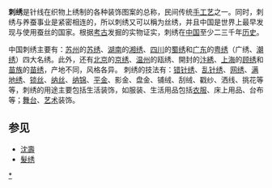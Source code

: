 {{Redirect2|繡|金属氧化反应|生銹}}
'''刺绣'''是针线在织物上绣制的各种装饰图案的总称，民间传统[[手工艺|手工艺]]之一。同时，刺绣与养蚕事业是紧密相连的，所以刺绣又可以稱为丝绣，并且中国是世界上最早发现与使用蚕丝的国家。根据[[考古|考古]]发掘的实物证实，刺绣在[[中国|中国]]至少二三千年[[历史|历史]]。

中国刺绣主要有：[[苏州|苏州]]的[[苏绣|苏绣]]、[[湖南|湖南]]的[[湘绣|湘绣]]、[[四川|四川]]的[[蜀绣|蜀绣]]和[[广东|广东]]的[[粤绣|粤绣]]（广绣、[[潮绣|潮绣]]）四大名绣。此外，还有[[北京|北京]]的[[京绣|京绣]]、[[温州|温州]]的瓯绣、開封的[[汴綉|汴綉]]、[[上海|上海]]的[[顾绣|顾绣]]和[[苗族|苗族]]的[[苗绣|苗绣]]，产地不同，风格各异。
{{Gallery
|title=古今刺绣作品
|width=160
|height=170
|lines=4
|align=center
|File:绣花流苏罩衣.jpg|[[广州博物馆|广州博物馆]]馆藏[[绣花|绣花]]流苏罩衣
|File:St Laurentius-olv mantel.jpg|荷兰的金线刺绣
|File:The embroidery of the festival car of the festival of Tochigi,tochigi-city,japan.JPG|龍頭刺繡
}}
刺绣的技法有：[[错针绣|错针绣]]、[[乱针绣|乱针绣]]、[[网绣|网绣]]、[[满地绣|满地绣]]、[[锁丝|锁丝]]、[[纳丝|纳丝]]、[[纳锦|纳锦]]、[[平金|平金]]、影金、盘金、铺绒、刮绒、戳纱、洒线、挑花等等，刺绣的用途主要包括生活装饰，如服装、生活用品包括[[衣服|衣服]]、床上用品、台布等；[[舞台|舞台]]、[[艺术|艺术]]装饰。

==参见==
*[[沈壽|沈壽]]
*[[髮绣|髮绣]]


{{Authority control}}
{{Culture-stub}}
{{四大名绣}}
[[Category:刺绣|*]]